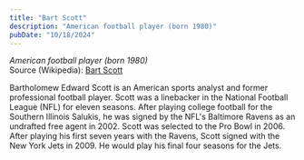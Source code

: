 ```yaml
---
title: "Bart Scott"
description: "American football player (born 1980)"
pubDate: "10/18/2024"
---
```


*American football player (born 1980)*  
Source (Wikipedia): [Bart Scott][1]

Bartholomew Edward Scott is an American sports analyst and former professional football player. Scott was a linebacker in the National Football League (NFL) for eleven seasons. After playing college football for the Southern Illinois Salukis, he was signed by the NFL's Baltimore Ravens as an undrafted free agent in 2002. Scott was selected to the Pro Bowl in 2006. After playing his first seven years with the Ravens, Scott signed with the New York Jets in 2009. He would play his final four seasons for the Jets.

[1]: https://en.wikipedia.org/wiki/Bart_Scott
